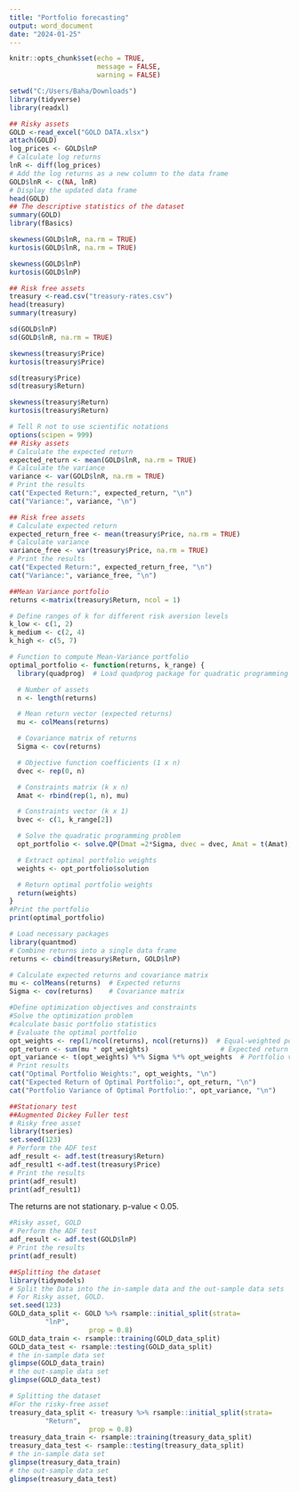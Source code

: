 ---
title: "Portfolio forecasting"
output: word_document
date: "2024-01-25"
---

```{r setup, include=FALSE}
knitr::opts_chunk$set(echo = TRUE,
                      message = FALSE,
                      warning = FALSE)
```

```{r}
setwd("C:/Users/Baha/Downloads")
library(tidyverse)
library(readxl)

## Risky assets
GOLD <-read_excel("GOLD DATA.xlsx")
attach(GOLD)
log_prices <- GOLD$lnP
# Calculate log returns
lnR <- diff(log_prices)
# Add the log returns as a new column to the data frame
GOLD$lnR <- c(NA, lnR)
# Display the updated data frame
head(GOLD)
## The descriptive statistics of the dataset
summary(GOLD)
library(fBasics)

skewness(GOLD$lnR, na.rm = TRUE)
kurtosis(GOLD$lnR, na.rm = TRUE)

skewness(GOLD$lnP)
kurtosis(GOLD$lnP)

## Risk free assets
treasury <-read.csv("treasury-rates.csv")
head(treasury)
summary(treasury)

sd(GOLD$lnP)
sd(GOLD$lnR, na.rm = TRUE)

skewness(treasury$Price)
kurtosis(treasury$Price)

sd(treasury$Price)
sd(treasury$Return)

skewness(treasury$Return)
kurtosis(treasury$Return)
```


```{r}
# Tell R not to use scientific notations
options(scipen = 999)
## Risky assets
# Calculate the expected return
expected_return <- mean(GOLD$lnR, na.rm = TRUE)
# Calculate the variance
variance <- var(GOLD$lnR, na.rm = TRUE)
# Print the results
cat("Expected Return:", expected_return, "\n")
cat("Variance:", variance, "\n")

## Risk free assets
# Calculate expected return
expected_return_free <- mean(treasury$Price, na.rm = TRUE)
# Calculate variance
variance_free <- var(treasury$Price, na.rm = TRUE)
# Print the results
cat("Expected Return:", expected_return_free, "\n")
cat("Variance:", variance_free, "\n")
```

```{r}
##Mean Variance portfolio
returns <-matrix(treasury$Return, ncol = 1)

# Define ranges of k for different risk aversion levels
k_low <- c(1, 2)
k_medium <- c(2, 4)
k_high <- c(5, 7)

# Function to compute Mean-Variance portfolio
optimal_portfolio <- function(returns, k_range) {
  library(quadprog)  # Load quadprog package for quadratic programming

  # Number of assets
  n <- length(returns)

  # Mean return vector (expected returns)
  mu <- colMeans(returns)

  # Covariance matrix of returns
  Sigma <- cov(returns)

  # Objective function coefficients (1 x n)
  dvec <- rep(0, n)

  # Constraints matrix (k x n)
  Amat <- rbind(rep(1, n), mu)

  # Constraints vector (k x 1)
  bvec <- c(1, k_range[2])

  # Solve the quadratic programming problem
  opt_portfolio <- solve.QP(Dmat =2*Sigma, dvec = dvec, Amat = t(Amat), bvec = bvec, meq = 1)

  # Extract optimal portfolio weights
  weights <- opt_portfolio$solution

  # Return optimal portfolio weights
  return(weights)
}
#Print the portfolio
print(optimal_portfolio)
```


```{r}
# Load necessary packages
library(quantmod)
# Combine returns into a single data frame
returns <- cbind(treasury$Return, GOLD$lnP)

# Calculate expected returns and covariance matrix
mu <- colMeans(returns)  # Expected returns
Sigma <- cov(returns)    # Covariance matrix

#Define optimization objectives and constraints
#Solve the optimization problem
#calculate basic portfolio statistics
# Evaluate the optimal portfolio
opt_weights <- rep(1/ncol(returns), ncol(returns))  # Equal-weighted portfolio
opt_return <- sum(mu * opt_weights)                  # Expected return of the optimal portfolio
opt_variance <- t(opt_weights) %*% Sigma %*% opt_weights  # Portfolio variance
# Print results
cat("Optimal Portfolio Weights:", opt_weights, "\n")
cat("Expected Return of Optimal Portfolio:", opt_return, "\n")
cat("Portfolio Variance of Optimal Portfolio:", opt_variance, "\n")

```


```{r}
##Stationary test
##Augmented Dickey Fuller test
# Risky free asset
library(tseries)
set.seed(123)
# Perform the ADF test
adf_result <- adf.test(treasury$Return)
adf_result1 <-adf.test(treasury$Price)
# Print the results
print(adf_result)
print(adf_result1)
```
The returns are not stationary. p-value < 0.05.


```{r}
#Risky asset, GOLD
# Perform the ADF test
adf_result <- adf.test(GOLD$lnP)
# Print the results
print(adf_result)
```

```{r}
##Splitting the dataset
library(tidymodels)
# Split the Data into the in-sample data and the out-sample data sets
# For Risky asset, GOLD.
set.seed(123)
GOLD_data_split <- GOLD %>% rsample::initial_split(strata= 
         "lnP",
                    prop = 0.8)
GOLD_data_train <- rsample::training(GOLD_data_split)
GOLD_data_test <- rsample::testing(GOLD_data_split)
# the in-sample data set
glimpse(GOLD_data_train)
# the out-sample data set
glimpse(GOLD_data_test)
```

```{r}
# Splitting the dataset
#For the risky-free asset
treasury_data_split <- treasury %>% rsample::initial_split(strata= 
         "Return",
                    prop = 0.8)
treasury_data_train <- rsample::training(treasury_data_split)
treasury_data_test <- rsample::testing(treasury_data_split)
# the in-sample data set
glimpse(treasury_data_train)
# the out-sample data set
glimpse(treasury_data_test)
```

